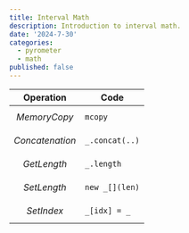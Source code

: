 ```yaml
---
title: Interval Math
description: Introduction to interval math.
date: '2024-7-30'
categories:
  - pyrometer
  - math
published: false
---
```


**Operation**           | **Code**
------------------------|----------------
$$Memory Copy$$         |`mcopy`
$$Concatenation$$       |`_.concat(..)`
$$Get Length$$          |`_.length`
$$Set Length$$          |`new _[](len)`
$$Set Index$$           |`_[idx] = _`
